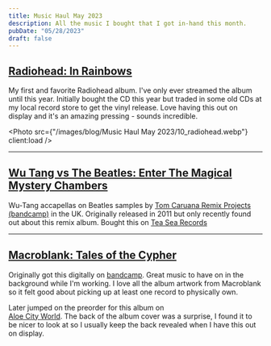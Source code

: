 ```yaml
---
title: Music Haul May 2023
description: All the music I bought that I got in-hand this month.
pubDate: "05/28/2023"
draft: false
---
```



## [Radiohead: In Rainbows](#radiohead-in-rainbows)

My first and favorite Radiohead album. I've only ever streamed the album until this year. Initially bought the CD this year but traded in some old CDs at my local record store to get the vinyl release. Love having this out on display and it's an amazing pressing - sounds incredible.

<Photo src={"/images/blog/Music Haul May 2023/10_radiohead.webp"} client:load />

---

## [Wu Tang vs The Beatles: Enter The Magical Mystery Chambers](#wu-tang-vs-the-beatles-enter-the-magical-mystery-chambers)

Wu-Tang accapellas on Beatles samples by [Tom Caruana Remix Projects (bandcamp)](https://tomcaruanamashups.bandcamp.com/music) in the UK.
Originally released in 2011 but only recently found out about this remix album.
Bought this on [Tea Sea Records](https://tea-sea-records.com/collections/tom-caruana)

<div>
  <Carousel
    client:load
    images={[
      "/images/blog/Music Haul May 2023/1_wutang.webp",
      "/images/blog/Music Haul May 2023/4_wutang.webp",
      "/images/blog/Music Haul May 2023/2_wutang.webp",
      "/images/blog/Music Haul May 2023/3_wutang.webp",
    ]}
  />
</div>

---

## [Macroblank: Tales of the Cypher](#macroblank-tales-of-the-cypher)

Originally got this digitally on [bandcamp](https://macroblank.bandcamp.com/album/tales-of-the-cypher). Great music to have on in the background while I'm working. I love all the album artwork from Macroblank so it felt good about picking up at least one record to physically own.

<div>
  <Carousel
    client:load
    images={[
      "/images/blog/Music Haul May 2023/5_macroblank.webp",
      "/images/blog/Music Haul May 2023/6_macroblank.webp",
      "/images/blog/Music Haul May 2023/7_macroblank.webp",
      "/images/blog/Music Haul May 2023/8_macroblank.webp",
      "/images/blog/Music Haul May 2023/9_macroblank.webp",
    ]}
  />
</div>

Later jumped on the preorder for this album on  
[Aloe City World](https://www.aloecitywrld.com/). The back of the album cover was a surprise, I found it to be nicer to look at so I usually keep the back revealed when I have this out on display.

